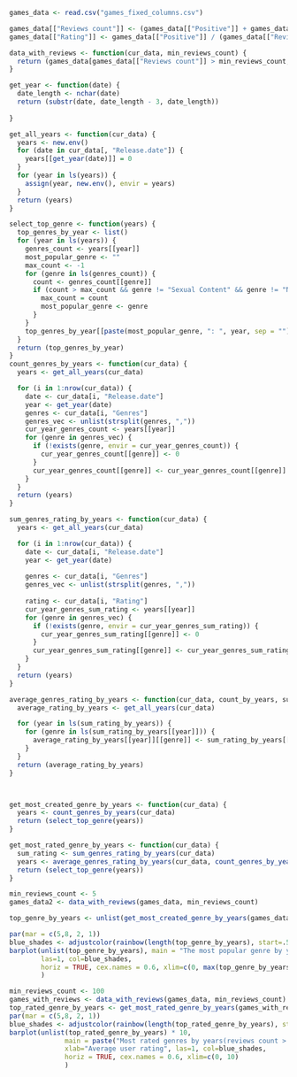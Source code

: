 ```r
games_data <- read.csv("games_fixed_columns.csv")
```


```r
games_data[["Reviews count"]] <- (games_data[["Positive"]] + games_data[["Negative"]])
games_data[["Rating"]] <- games_data[["Positive"]] / (games_data[["Reviews count"]])

data_with_reviews <- function(cur_data, min_reviews_count) {
  return (games_data[games_data[["Reviews count"]] > min_reviews_count, ])
}

```


```r

get_year <- function(date) {
  date_length <- nchar(date)
  return (substr(date, date_length - 3, date_length))
  
}

get_all_years <- function(cur_data) {
  years <- new.env()
  for (date in cur_data[, "Release.date"]) {
    years[[get_year(date)]] = 0
  }
  for (year in ls(years)) {
    assign(year, new.env(), envir = years)
  }
  return (years)
}
```

```r

select_top_genre <- function(years) {
  top_genres_by_year <- list()
  for (year in ls(years)) {
    genres_count <- years[[year]]
    most_popular_genre <- ""
    max_count <- -1
    for (genre in ls(genres_count)) {
      count <- genres_count[[genre]]
      if (count > max_count && genre != "Sexual Content" && genre != "Nudity") {
        max_count = count
        most_popular_genre <- genre
      }
    }
    top_genres_by_year[[paste(most_popular_genre, ": ", year, sep = "")]] = max_count
  }
  return (top_genres_by_year)
}
count_genres_by_years <- function(cur_data) {
  years <- get_all_years(cur_data)

  for (i in 1:nrow(cur_data)) {
    date <- cur_data[i, "Release.date"]
    year <- get_year(date)
    genres <- cur_data[i, "Genres"]
    genres_vec <- unlist(strsplit(genres, ","))
    cur_year_genres_count <- years[[year]]
    for (genre in genres_vec) {
      if (!exists(genre, envir = cur_year_genres_count)) {
        cur_year_genres_count[[genre]] <- 0
      }
      cur_year_genres_count[[genre]] <- cur_year_genres_count[[genre]] + 1
    }
  }
  return (years)
}

sum_genres_rating_by_years <- function(cur_data) {
  years <- get_all_years(cur_data)

  for (i in 1:nrow(cur_data)) {
    date <- cur_data[i, "Release.date"]
    year <- get_year(date)
    
    genres <- cur_data[i, "Genres"]
    genres_vec <- unlist(strsplit(genres, ","))
    
    rating <- cur_data[i, "Rating"]
    cur_year_genres_sum_rating <- years[[year]]
    for (genre in genres_vec) {
      if (!exists(genre, envir = cur_year_genres_sum_rating)) {
        cur_year_genres_sum_rating[[genre]] <- 0
      }
      cur_year_genres_sum_rating[[genre]] <- cur_year_genres_sum_rating[[genre]] + rating
    }
  }
  return (years)
}

average_genres_rating_by_years <- function(cur_data, count_by_years, sum_rating_by_years) {
  average_rating_by_years <- get_all_years(cur_data)

  for (year in ls(sum_rating_by_years)) {
    for (genre in ls(sum_rating_by_years[[year]])) {
      average_rating_by_years[[year]][[genre]] <- sum_rating_by_years[[year]][[genre]] / count_by_years[[year]][[genre]]
    }
  }
  return (average_rating_by_years)
}



get_most_created_genre_by_years <- function(cur_data) {
  years <- count_genres_by_years(cur_data)
  return (select_top_genre(years))
}

get_most_rated_genre_by_years <- function(cur_data) {
  sum_rating <- sum_genres_rating_by_years(cur_data)
  years <- average_genres_rating_by_years(cur_data, count_genres_by_years(cur_data), sum_rating)
  return (select_top_genre(years))
}

```


```r
min_reviews_count <- 5
games_data2 <- data_with_reviews(games_data, min_reviews_count)

top_genre_by_years <- unlist(get_most_created_genre_by_years(games_data2))

par(mar = c(5,8, 2, 1))
blue_shades <- adjustcolor(rainbow(length(top_genre_by_years), start=.5, end=.65), alpha.f = 0.7)
barplot(unlist(top_genre_by_years), main = "The most popular genre by years", xlab="Games count",
        las=1, col=blue_shades,
        horiz = TRUE, cex.names = 0.6, xlim=c(0, max(top_genre_by_years))
        )
```


```r
min_reviews_count <- 100
games_with_reviews <- data_with_reviews(games_data, min_reviews_count)
top_rated_genre_by_years <- get_most_rated_genre_by_years(games_with_reviews)
par(mar = c(5,8, 2, 1))
blue_shades <- adjustcolor(rainbow(length(top_rated_genre_by_years), start=.5, end=.65), alpha.f = 0.7)
barplot(unlist(top_rated_genre_by_years) * 10,
              main = paste("Most rated genres by years(reviews count > ", min_reviews_count, ")"),
              xlab="Average user rating", las=1, col=blue_shades,
              horiz = TRUE, cex.names = 0.6, xlim=c(0, 10)
              )

```
